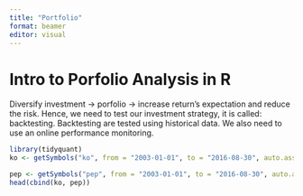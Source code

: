 ```yaml
---
title: "Portfolio"
format: beamer
editor: visual
---
```


# Intro to Porfolio Analysis in R

Diversify investment -> porfolio -> increase return’s expectation and reduce the risk. Hence, we need to test our investment strategy, it is called: backtesting. Backtesting are tested using historical data. We also need to use an online performance monitoring.


```r
library(tidyquant)
ko <- getSymbols("ko", from = "2003-01-01", to = "2016-08-30", auto.assign = FALSE)
```

```r
pep <- getSymbols("pep", from = "2003-01-01", to = "2016-08-30", auto.assign = FALSE)
head(cbind(ko, pep))
```

